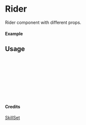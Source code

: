 
<Meta of={Rider} title="SkillSet/Rider" />

# Rider

Rider component with different props.

#### Example

<Canvas of={Rider.Primary} />

## Usage

```ts
import { Rider } from "yadl-ui";

const Example = () => {
  return (
      <Rider />
  );
};

export default Example;
```

#### Credits
[SkillSet](https://skillicons.dev)
